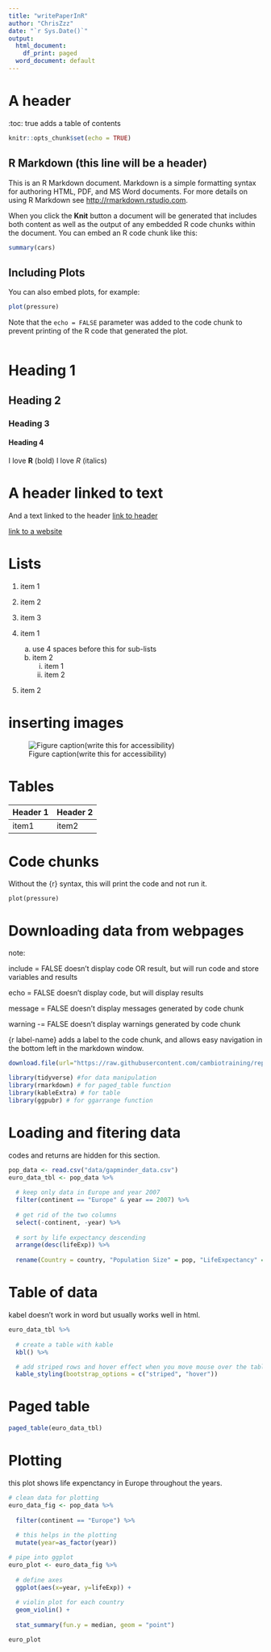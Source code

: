 ```yaml
---
title: "writePaperInR"
author: "ChrisZzz"
date: "`r Sys.Date()`"
output:
  html_document:
    df_print: paged
  word_document: default
---
```

# A header

:toc: true adds a table of contents

```r
knitr::opts_chunk$set(echo = TRUE)
```

## R Markdown (this line will be a header)

This is an R Markdown document. Markdown is a simple formatting syntax for authoring HTML, PDF, and MS Word documents. For more details on using R Markdown see <http://rmarkdown.rstudio.com>.

When you click the **Knit** button a document will be generated that includes both content as well as the output of any embedded R code chunks within the document. You can embed an R code chunk like this:

```r
summary(cars)
```

## Including Plots

You can also embed plots, for example:

```r
plot(pressure)
```

Note that the `echo = FALSE` parameter was added to the code chunk to prevent printing of the R code that generated the plot.

```r

```

# Heading 1
## Heading 2
### Heading 3
#### Heading 4

I love **R** (bold)
I love _R_ (italics)

# A header linked to text {#markdown-header}

And a text linked to the header [link to header](#markdown-header)

[link to a website](https://lucidmanager.org/data-science/games-in-r/)

# Lists

1. item 1
2. item 2
3. item 3

1. item 1
    a. use 4 spaces before this for sub-lists
    b. item 2
        i. item 1
        ii. item 2
2. item 2

# inserting images

![Figure caption(write this for accessibility)](img/pathtoanimage.png)

# Tables

| Header 1 | Header 2 |
|----------|----------|
|item1    | item2   |


# Code chunks

Without the {r} syntax, this will print the code and not run it.

```
plot(pressure)
```

# Downloading data from webpages

note: 

include = FALSE doesn't display code OR result, but will run code and store variables and results

echo = FALSE doesn't display code, but will display results

message = FALSE doesn't display messages generated by code chunk

warning -= FALSE doesn't display warnings generated by code chunk

{r label-name} adds a label to the code chunk, and allows easy navigation in the bottom left in the markdown window.

```r
download.file(url="https://raw.githubusercontent.com/cambiotraining/reproducibility-training/master/data/gapminder_data.csv", destfile="data/gapminder_data.csv")
```

```r
library(tidyverse) #for data manipulation
library(rmarkdown) # for paged_table function
library(kableExtra) # for table
library(ggpubr) # for ggarrange function
```

# Loading and fitering data

codes and returns are hidden for this section.

```r
pop_data <- read.csv("data/gapminder_data.csv")
euro_data_tbl <- pop_data %>%
  
  # keep only data in Europe and year 2007
  filter(continent == "Europe" & year == 2007) %>% 
  
  # get rid of the two columns
  select(-continent, -year) %>% 
  
  # sort by life expectancy descending
  arrange(desc(lifeExp)) %>% 
  
  rename(Country = country, "Population Size" = pop, "LifeExpectancy" = lifeExp, "GDP" = gdpPercap)
```

# Table of data

kabel doesn't work in word but usually works well in html.

```r

euro_data_tbl %>%
  
  # create a table with kable
  kbl() %>%

  # add striped rows and hover effect when you move mouse over the table
  kable_styling(bootstrap_options = c("striped", "hover"))
```

# Paged table

```r
paged_table(euro_data_tbl)
```

# Plotting

this plot shows life expenctancy in Europe throughout the years.

```r

# clean data for plotting
euro_data_fig <- pop_data %>%
  
  filter(continent == "Europe") %>%
  
  # this helps in the plotting
  mutate(year=as_factor(year))

# pipe into ggplot
euro_plot <- euro_data_fig %>%
  
  # define axes
  ggplot(aes(x=year, y=lifeExp)) +
  
  # violin plot for each country
  geom_violin() +
  
  stat_summary(fun.y = median, geom = "point")

euro_plot
```



